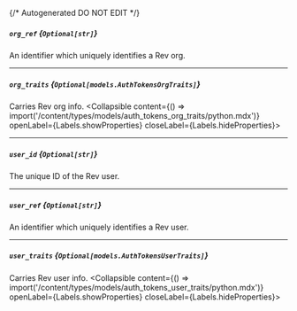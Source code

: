{/* Autogenerated DO NOT EDIT  */}

##### `org_ref` *{`Optional[str]`}*
An identifier which uniquely identifies a Rev org.

---
##### `org_traits` *{`Optional[models.AuthTokensOrgTraits]`}*
Carries Rev org info.
<Collapsible content={() => import('/content/types/models/auth_tokens_org_traits/python.mdx')} openLabel={Labels.showProperties} closeLabel={Labels.hideProperties}>
</Collapsible>

---
##### `user_id` *{`Optional[str]`}*
The unique ID of the Rev user.

---
##### `user_ref` *{`Optional[str]`}*
An identifier which uniquely identifies a Rev user.

---
##### `user_traits` *{`Optional[models.AuthTokensUserTraits]`}*
Carries Rev user info.
<Collapsible content={() => import('/content/types/models/auth_tokens_user_traits/python.mdx')} openLabel={Labels.showProperties} closeLabel={Labels.hideProperties}>
</Collapsible>


